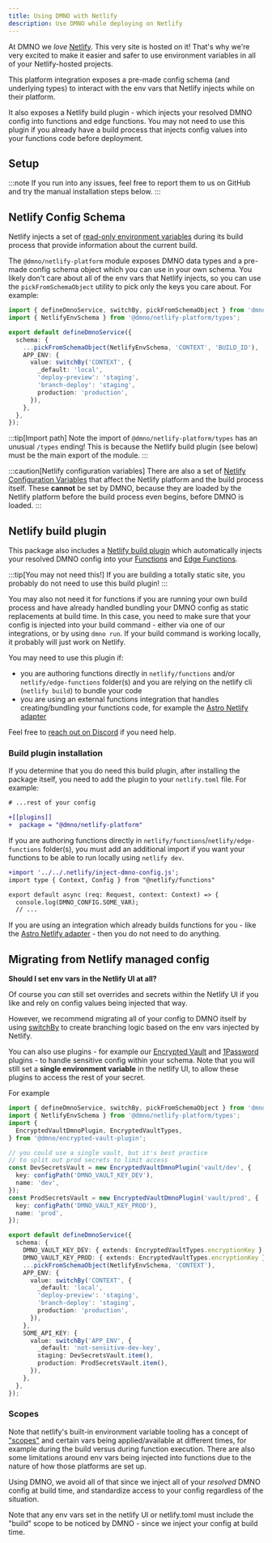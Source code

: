 ```yaml
--- 
title: Using DMNO with Netlify
description: Use DMNO while deploying on Netlify
---
```




At DMNO we _love_ [Netlify](https://netlify.com/). This very site is hosted on it! That's why we're very excited to make it easier and safer to use environment variables in all of your Netlify-hosted projects.

This platform integration exposes a pre-made config schema (and underlying types) to interact with the env vars that Netlify injects while on their platform.

It also exposes a Netlify build plugin - which injects your resolved DMNO config into functions and edge functions. You may not need to use this plugin if you already have a build process that injects config values into your functions code before deployment.


## Setup

<TabbedCode packageName="@dmno/netlify-platform" />

:::note
If you run into any issues, feel free to <BugReportLink label='integrations/astro'>report them to us on GitHub</BugReportLink> and try the manual installation steps below.
:::


## Netlify Config Schema

Netlify injects a set of [read-only environment variables](https://docs.netlify.com/configure-builds/environment-variables/#read-only-variables) during its build process that provide information about the current build.

The `@dmno/netlify-platform` module exposes DMNO data types and a pre-made config schema object which you can use in your own schema. You likely don't care about all of the env vars that Netlify injects, so you can use the `pickFromSchemaObject` utility to pick only the keys you care about. For example:

```ts title='.dmno/config.mts'
import { defineDmnoService, switchBy, pickFromSchemaObject } from 'dmno';
import { NetlifyEnvSchema } from '@dmno/netlify-platform/types';

export default defineDmnoService({
  schema: {
    ...pickFromSchemaObject(NetlifyEnvSchema, 'CONTEXT', 'BUILD_ID'),
    APP_ENV: {
      value: switchBy('CONTEXT', {
        _default: 'local',
        'deploy-preview': 'staging',
        'branch-deploy': 'staging',
        production: 'production',
      }),
    },
  },
});
```

:::tip[Import path]
Note the import of `@dmno/netlify-platform/types` has an unusual `/types` ending! This is because the Netlify build plugin (see below) must be the main export of the module.
:::

:::caution[Netlify configuration variables]
There are also a set of [Netlify Configuration Variables](https://docs.netlify.com/configure-builds/environment-variables/#netlify-configuration-variables) that affect the Netlify platform and the build process itself. These **cannot** be set by DMNO, because they are loaded by the Netlify platform before the build process even begins, before DMNO is loaded.
:::

## Netlify build plugin

This package also includes a [Netlify build plugin](https://docs.netlify.com/integrations/build-plugins/) which automatically injects your resolved DMNO config into your [Functions](https://docs.netlify.com/functions/overview/) and [Edge Functions](https://docs.netlify.com/functions/overview/).

:::tip[You may not need this!]
If you are building a totally static site, you probably do not need to use this build plugin!
:::

You may also not need it for functions if you are running your own build process and have already handled bundling your DMNO config as static replacements at build time. In this case, you need to make sure that your config is injected into your build command - either via one of our integrations, or by using `dmno run`. If your build command is working locally, it probably will just work on Netlify.

You may need to use this plugin if:
- you are authoring functions directly in `netlify/functions` and/or `netlify/edge-functions` folder(s) and you are relying on the netlify cli (`netlify build`) to bundle your code
- you are using an external functions integration that handles creating/bundling your functions code, for example the [Astro Netlify adapter](https://docs.astro.build/en/guides/integrations-guide/netlify/)

Feel free to <a href={DMNO_PUBLIC_CONFIG.DISCORD_JOIN_URL}>reach out on Discord</a> if you need help.

### Build plugin installation

If you determine that you do need this build plugin, after installing the package itself, you need to add the plugin to your `netlify.toml` file. For example:

```diff lang="toml" title="netlify.toml"
# ...rest of your config

+[[plugins]]
+  package = "@dmno/netlify-platform"
```

If you are authoring functions directly in `netlify/functions`/`netlify/edge-functions` folder(s), you must add an additional import if you want your functions to be able to run locally using `netlify dev`.

```diff lang="ts" title="netlify/functions/example-fn.ts"
+import '../../.netlify/inject-dmno-config.js';
import type { Context, Config } from "@netlify/functions"

export default async (req: Request, context: Context) => {
  console.log(DMNO_CONFIG.SOME_VAR);
  // ...
```

If you are using an integration which already builds functions for you - like the [Astro Netlify adapter](https://docs.astro.build/en/guides/integrations-guide/netlify/) - then you do not need to do anything.


## Migrating from Netlify managed config


**Should I set env vars in the Netlify UI at all?**

Of course you _can_ still set overrides and secrets within the Netlify UI if you like and rely on config values being injected that way.

However, we recommend migrating all of your config to DMNO itself by using [switchBy](/docs/reference/helper-methods/#switchby) to create branching logic based on the env vars injected by Netlify.

You can also use plugins - for example our [Encrypted Vault](/docs/plugins/encrypted-vault/) and [1Password](/docs/plugins/1password/) plugins - to handle sensitive config within your schema. Note that you will still set a **single environment variable** in the netlify UI, to allow these plugins to access the rest of your secret.

For example
```ts title='.dmno/config.mts'
import { defineDmnoService, switchBy, pickFromSchemaObject } from 'dmno';
import { NetlifyEnvSchema } from '@dmno/netlify-platform/types';
import {
  EncryptedVaultDmnoPlugin, EncryptedVaultTypes,
} from '@dmno/encrypted-vault-plugin';

// you could use a single vault, but it's best practice
// to split out prod secrets to limit access
const DevSecretsVault = new EncryptedVaultDmnoPlugin('vault/dev', {
  key: configPath('DMNO_VAULT_KEY_DEV'),
  name: 'dev',
});
const ProdSecretsVault = new EncryptedVaultDmnoPlugin('vault/prod', {
  key: configPath('DMNO_VAULT_KEY_PROD'),
  name: 'prod',
});

export default defineDmnoService({
  schema: {
    DMNO_VAULT_KEY_DEV: { extends: EncryptedVaultTypes.encryptionKey },
    DMNO_VAULT_KEY_PROD: { extends: EncryptedVaultTypes.encryptionKey },
    ...pickFromSchemaObject(NetlifyEnvSchema, 'CONTEXT'),
    APP_ENV: {
      value: switchBy('CONTEXT', {
        _default: 'local',
        'deploy-preview': 'staging',
        'branch-deploy': 'staging',
        production: 'production',
      }),
    },
    SOME_API_KEY: {
      value: switchBy('APP_ENV', {
        _default: 'not-sensitive-dev-key',
        staging: DevSecretsVault.item(),
        production: ProdSecretsVault.item(),
      }),
    },
  },
});
```

### Scopes

Note that netlify's built-in environment variable tooling has a concept of ["scopes"](https://docs.netlify.com/environment-variables/overview/#scopes) and certain vars being applied/available at different times, for example during the build versus during function execution. There are also some limitations around env vars being injected into functions due to the nature of how those platforms are set up.

Using DMNO, we avoid all of that since we inject all of your _resolved_ DMNO config at build time, and standardize access to your config regardless of the situation.

Note that any env vars set in the netlify UI or netlify.toml must include the "build" scope to be noticed by DMNO - since we inject your config at build time.

